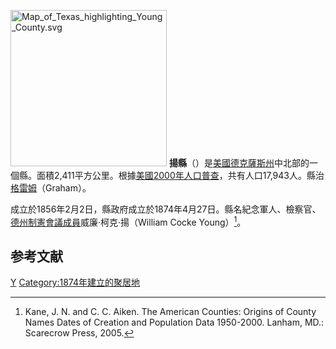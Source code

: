 {{noteTA
|T=zh-hans:扬县 (得克萨斯州);zh-hk:揚縣 (德克薩斯州);zh-tw:揚郡 (德克薩斯州);
}}
[[File:Map_of_Texas_highlighting_Young_County.svg|250px]]
'''揚縣'''（{{lang-en|Young County}}）是[[美國|美國]][[德克薩斯州|德克薩斯州]]中北部的一個縣。面積2,411平方公里。根據[[美國2000年人口普查|美國2000年人口普查]]，共有人口17,943人。縣治[[格雷姆_(德克薩斯州)|格雷姆]]（Graham）。

成立於1856年2月2日，縣政府成立於1874年4月27日。縣名紀念軍人、檢察官、[[德克薩斯州憲法|德州制憲會議成員]]威廉·柯克·揚（William Cocke Young）<ref>Kane, J. N. and C. C. Aiken. The American Counties: Origins of County Names Dates of Creation and Population Data 1950-2000. Lanham, MD.: Scarecrow Press, 2005.</ref>。

==参考文献==
<div class="references-small">
<references />
</div>
{{Texas-stub}}
{{Texas}}

[[Category:得克萨斯州行政区划|Y]]
[[Category:1874年建立的聚居地|Category:1874年建立的聚居地]]